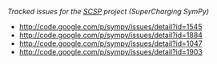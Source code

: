 ''Tracked issues for the [[Supercharging_sympy | SCSP]] project (SuperCharging SymPy)''

* http://code.google.com/p/sympy/issues/detail?id=1545
* http://code.google.com/p/sympy/issues/detail?id=1884
* http://code.google.com/p/sympy/issues/detail?id=1047
* http://code.google.com/p/sympy/issues/detail?id=1903
